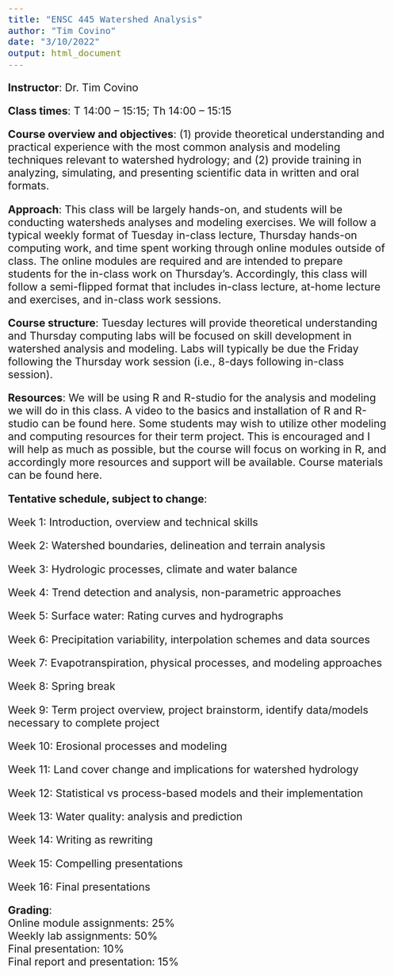 ```yaml
---
title: "ENSC 445 Watershed Analysis"
author: "Tim Covino"
date: "3/10/2022"
output: html_document
---
```

<style type="text/css">
  body{
  font-size: 16pt;
}
</style>


**Instructor**: Dr. Tim Covino

**Class times**: T 14:00 – 15:15; Th 14:00 – 15:15

**Course overview and objectives**: (1) provide theoretical understanding and practical experience with the most common analysis and modeling techniques relevant to watershed hydrology; and (2) provide training in analyzing, simulating, and presenting scientific data in written and oral formats.

**Approach**: This class will be largely hands-on, and students will be conducting watersheds analyses and modeling exercises. We will follow a typical weekly format of Tuesday in-class lecture, Thursday hands-on computing work, and time spent working through online modules outside of class. The online modules are required and are intended to prepare students for the in-class work on Thursday’s. Accordingly, this class will follow a semi-flipped format that includes in-class lecture, at-home lecture and exercises, and in-class work sessions. 

**Course structure**: Tuesday lectures will provide theoretical understanding and Thursday computing labs will be focused on skill development in watershed analysis and modeling. Labs will typically be due the Friday following the Thursday work session (i.e., 8-days following in-class session).  

**Resources**: We will be using R and R-studio for the analysis and modeling we will do in this class. A video to the basics and installation of R and R-studio can be found here. Some students may wish to utilize other modeling and computing resources for their term project. This is encouraged and I will help as much as possible, but the course will focus on working in R, and accordingly more resources and support will be available. Course materials can be found here.   

**Tentative schedule, subject to change**:

Week 1: Introduction, overview and technical skills

Week 2: Watershed boundaries, delineation and terrain analysis

Week 3: Hydrologic processes, climate and water balance

Week 4: Trend detection and analysis, non-parametric approaches

Week 5: Surface water: Rating curves and hydrographs

Week 6: Precipitation variability, interpolation schemes and data sources

Week 7: Evapotranspiration, physical processes, and modeling approaches

Week 8: Spring break

Week 9: Term project overview, project brainstorm, identify data/models necessary to complete project

Week 10: Erosional processes and modeling

Week 11: Land cover change and implications for watershed hydrology

Week 12: Statistical vs process-based models and their implementation

Week 13: Water quality: analysis and prediction

Week 14: Writing as rewriting

Week 15: Compelling presentations

Week 16: Final presentations

**Grading**:<br>
Online module assignments: 25% <br>
Weekly lab assignments: 50% <br>
Final presentation: 10% <br>
Final report and presentation: 15% <br>




